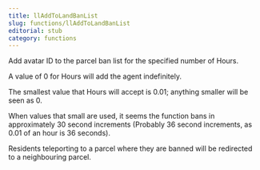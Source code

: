 ```yaml
---
title: llAddToLandBanList
slug: functions/llAddToLandBanList
editorial: stub
category: functions
---
```


<LSLFunction name="llAddToLandBanList"/>

Add avatar ID to the parcel ban list for the specified number of Hours.

A value of 0 for Hours will add the agent indefinitely.

The smallest value that Hours will accept is 0.01; anything smaller will be seen as 0.

When values that small are used, it seems the function bans in approximately 30 second increments (Probably 36 second increments, as 0.01 of an hour is 36 seconds).

Residents teleporting to a parcel where they are banned will be redirected to a neighbouring parcel.
